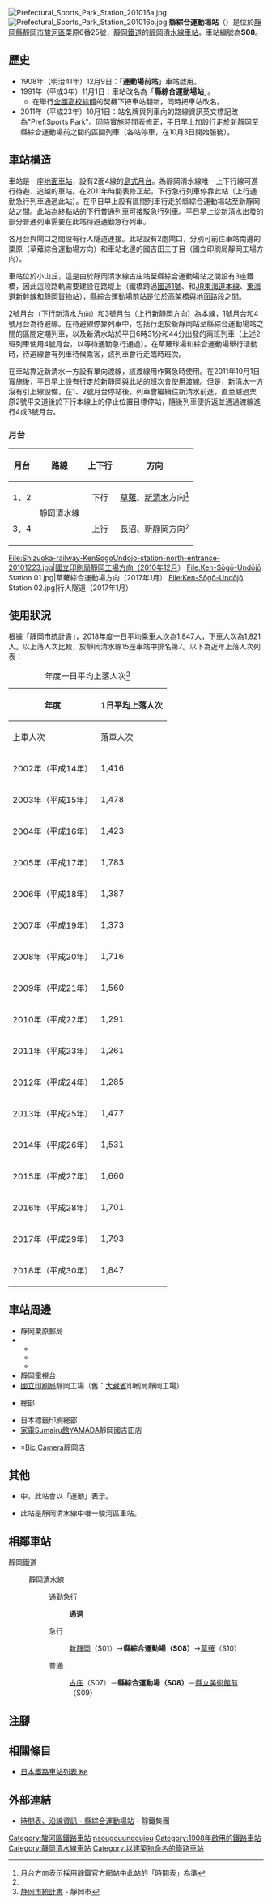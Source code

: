 {{NoteTA
|T=zh-hans:县综合运动场站;zh-hk:縣綜合運動場站;zh-tw:縣綜合運動場車站;
|1=zh-hans:县综合运动场站;zh-hk:縣綜合運動場站;zh-tw:縣綜合運動場車站;
|2=zh-hans:庄;zh-hk:庄;zh-tw:庄;
}}
{{Infobox station
|公司色 = #3366FF
|站名 = 縣綜合運動場
|圖片 = Ken-Sogo Undojo Station.jpg
|圖片說明 = 車站外觀（2009年1月3日）
|日文原名 = 県総合運動場
|平假名 = けんそうごううんどうじょう
|羅馬拼音 = Pref.Sports Park
|副站名 = 
|電報略號 = 
|所在地 = {{JPN}}[[靜岡縣|靜岡縣]][[靜岡市|靜岡市]][[駿河區|駿河區]]栗原6番25號
|座標 = {{coord|34|59|36.19|N|138|25|47.64|E|type:railwaystation_region:JP-24|display=inline,title}}
|車站構造 = [[地面車站|地面車站]]
|月台配置 = 2面4線
|啟用年月日 = 1908年（明治41年）12月9日
|廢站年月日 = 
|乘客人數 = 1,847
|上下車人次 = 
|統計年度 = 2018
|轉車 = 
|全寬備註 = 
|adjacent = {{Adjacent stations|system=靜岡鐵道|line=靜岡清水線|left=古庄|right=縣立美術館前|note-left=S07<br>1.0km|note-mid=S08<br>距離[[新靜岡站|新靜岡]]4.8km|note-right=S09<br>0.9km}}
}}
[[File:Prefectural_Sports_Park_Station_201016a.jpg|thumb]]
[[File:Prefectural_Sports_Park_Station_201016b.jpg|thumb]]
'''縣綜合運動場站'''（{{jpn|j=県総合運動場駅|hg=けんそうごううんどうじょうえき|rm=Kensōgoūndōzyou eki|f=y}}）是位於[[靜岡縣|靜岡縣]][[靜岡市|靜岡市]][[駿河區|駿河區]]栗原6番25號，[[靜岡鐵道|靜岡鐵道]]的[[靜岡清水線|靜岡清水線]][[鐵路車站|車站]]。車站編號為'''S08'''。

==歷史==
*1908年（明治41年）12月9日：「'''運動場前站'''」車站啟用。
*1991年（平成3年）11月1日：車站改名為「'''縣綜合運動場站'''」。
**在舉行[[日本全國高中綜合體育大賽|全國高校綜體]]的契機下把車站翻新，同時把車站改名。
*2011年（平成23年）10月1日：站名牌與列車內的路線資訊英文標記改為"Pref.Sports Park"。同時實施時間表修正，平日早上加設行走於新靜岡至縣綜合運動場前之間的區間列車（各站停車，在10月3日開始服務）。

==車站構造==
車站是一座[[地面車站|地面車站]]，設有2面4線的[[島式月台|島式月台]]。為靜岡清水線唯一上下行線可進行待避、追越的車站。在2011年時間表修正起，下行急行列車停靠此站（上行通勤急行列車通過此站）。在平日早上設有區間列車行走於縣綜合運動場站至新靜岡站之間。此站為終點站的下行普通列車可接駁急行列車。平日早上從新清水出發的部分普通列車需要在此站待避通勤急行列車。

各月台與閘口之間設有行人隧道連接。此站設有2處閘口，分別可前往車站南邊的栗原（草薙綜合運動場方向）和車站北邊的國吉田三丁目（國立印刷局靜岡工場方向）。

車站位於小山丘，這是由於靜岡清水線古庄站至縣綜合運動場站之間設有3座鐵橋，因此這段路軌需要建設在路堤上（鐵橋跨過[[國道1號_(日本)|國道1號]]、{{Translink|ja|大谷川放水路|大谷川防洪道}}和[[東海旅客鐵道|JR]][[東海道本線|東海道本線]]、[[東海道新幹線|東海道新幹線]]和[[靜岡貨物站|靜岡貨物站]]），縣綜合運動場前站是位於高架橋與地面路段之間。

2號月台（下行新清水方向）和3號月台（上行新靜岡方向）為本線，1號月台和4號月台為待避線。在待避線停靠列車中，包括行走於新靜岡站至縣綜合運動場站之間的區間定期列車，以及新清水站於平日6時31分和44分出發的兩班列車（上述2班列車使用4號月台，以等待通勤急行通過）。在草薙球場和綜合運動場舉行活動時，待避線會有列車待候乘客，該列車會行走臨時班次。

在車站靠近新清水一方設有單向渡線，該渡線用作緊急時使用。在2011年10月1日實施{{Translink|ja|ダイヤ改正|時間表修正}}後，平日早上設有行走於新靜岡與此站的班次會使用渡線。但是，新清水一方沒有引上線設備，在1、2號月台停站後，列車會繼續往新清水前進，直至越過栗原2號平交道後於下行本線上的停止位置目標停站，隨後列車便折返並通過渡線進行4或3號月台。

=== 月台 ===
{| rules="rows" class="wikitable"
!月台!!路線!!上下行!!方向
|-
! 1、2
| rowspan="2"| {{Color|#3366FF|●}}靜岡清水線
| style="text-align:center" | 下行
| [[草薙站_(靜岡鐵道)|草薙]]、[[新清水駅|新清水]]方向<ref name="homen">月台方向表示採用靜鐵官方網站中此站的「時間表」為準</ref>
|-
! 3、4
| style="text-align:center" | 上行
| [[長沼站_(靜岡縣)|長沼]]、[[新靜岡站|新靜岡]]方向<ref name="homen" />
|}

<gallery>
File:Shizuoka-railway-KenSogoUndojo-station-north-entrance-20101223.jpg|國立印刷局靜岡工場方向（2010年12月）
File:Ken-Sōgō-Undōjō Station 01.jpg|草薙綜合運動場方向（2017年1月）
File:Ken-Sōgō-Undōjō Station 02.jpg|行人隧道（2017年1月）
</gallery>

== 使用狀況 ==
根據「靜岡市統計書」，2018年度一日平均乘車人次為1,847人，下車人次為1,821人。以上落人次比較，於靜岡清水線15座車站中排名第7。以下為近年上落人次列表：
{| class="wikitable" style="text-align:right;"
|+年度一日平均上落人次<ref>[http://www.city.shizuoka.jp/556_000114.html 静岡市統計書]{{ja icon}} - 靜岡市</ref>
|-
!rowspan="2"|年度
!colspan="3"|1日平均上落人次
|-
!上車人次
!落車人次
!合計
|-
|2002年（平成14年）
|1,416
|1,890
|3,306
|-
|2003年（平成15年）
|1,478
|1,970
|3,448
|-
|2004年（平成16年）
|1,423
|1,973
|3,396
|-
|2005年（平成17年）
|1,783
|1,731
|3,514
|-
|2006年（平成18年）
|1,387
|1,936
|3,323
|-
|2007年（平成19年）
|1,373
|1,884
|3,257
|-
|2008年（平成20年）
|1,716
|1,660
|3,376
|-
|2009年（平成21年）
|1,560
|1,503
|3,063
|-
|2010年（平成22年）
|1,291
|1,527
|2,818
|-
|2011年（平成23年）
|1,261
|1,526
|2,787
|-
|2012年（平成24年）
|1,285
|1,602
|2,887
|-
|2013年（平成25年）
|1,477
|1,534
|3,011
|-
|2014年（平成26年）
|1,531
|1,561
|3,092
|-
|2015年（平成27年）
|1,660
|1,641
|3,301
|-
|2016年（平成28年）
|1,701
|1,700
|3,401
|-
|2017年（平成29年）
|1,793
|1,792
|3,585
|-
|2018年（平成30年）
|1,847
|1,821
|3,668
|}

==車站周邊==
*靜岡栗原郵局
*{{Translink|ja|静岡県草薙総合運動場|靜岡縣草薙綜合運動場}}
**{{Translink|ja|静岡県草薙総合運動場陸上競技場|靜岡縣草薙綜合運動場陸上競技場}}
**{{Translink|ja|静岡県草薙総合運動場硬式野球場|靜岡縣草薙綜合運動場硬地棒球場}}
**{{Translink|ja|静岡県草薙総合運動場体育館|靜岡縣草薙綜合運動場體育館}}
*[[靜岡電視台|靜岡電視台]]
*[[國立印刷局|國立印刷局]]靜岡工場（舊：[[大藏省|大藏省]]印刷局靜岡工場）
*{{Translink|ja|シャンソン化粧品|Chanson化妝品}}總部
*日本標籤印刷總部
*[[山田電機|家電Sumairu館YAMADA]]靜岡國吉田店
*{{Translink|ja|コジマ|小島 (家電店)|小島}}×[[Bic_Camera|Bic Camera]]靜岡店

== 其他 ==
* {{Translink|ja|パサールカード|Pasar卡}}中，此站會以「運動」表示。
* 此站是靜岡清水線中唯一駿河區車站。

== 相鄰車站 ==
; 靜岡鐵道
: {{車站編號s|#009|white|S}} 靜岡清水線
:: {{Color|orange|■}}通勤急行
::: '''通過'''
:: {{Color|red|■}}急行
::: [[新靜岡站|新靜岡]]（S01）→'''縣綜合運動場（S08）'''→[[草薙站_(靜岡鐵道)|草薙]]（S10）
:: {{Color|blue|■}}普通
::: [[古庄站|古庄]]（S07）－'''縣綜合運動場（S08）'''－[[縣立美術館前站|縣立美術館前]]（S09）
== 注腳 ==
{{Reflist}}
== 相關條目 ==
{{commonscat|Prefectural Sports Park Station}}
* [[日本鐵路車站列表_Ke|日本鐵路車站列表 Ke]]
== 外部連結 ==
*[http://www.train.shizutetsu.co.jp/timetable/08_undojou.html 時間表、沿線資訊 - 縣綜合運動場站]{{ja icon}} - 靜鐵集團
{{靜岡清水線}}
{{DEFAULTSORT:Prefectural Sports Park}}
[[Category:駿河區鐵路車站|Category:駿河區鐵路車站]]
[[Category:日本鐵路車站_Ke|nsougouundoujou]]
[[Category:1908年啟用的鐵路車站|Category:1908年啟用的鐵路車站]]
[[Category:靜岡清水線車站|Category:靜岡清水線車站]]
[[Category:以建築物命名的鐵路車站|Category:以建築物命名的鐵路車站]]